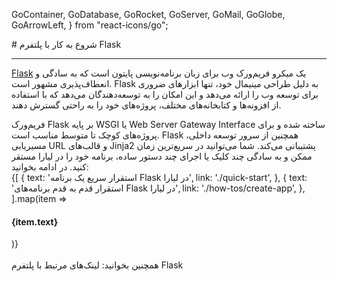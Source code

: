 
  GoContainer,
  GoDatabase,
  GoRocket,
  GoServer,
  GoMail,
  GoGlobe,
  GoArrowLeft,
} from "react-icons/go";


<Layout>
<Head>
<title>مستندات شروع به کار با Flask - لیارا</title>
</Head>
# شروع به کار با پلتفرم Flask
<hr className="mb-2" />

<a href="https://flask.palletsprojects.com/en/3.0.x/" className="text-[#2196f3] ">Flask</a> یک میکرو فریم‌ورک وب برای زبان برنامه‌نویسی پایتون است که به سادگی و انعطاف‌پذیری مشهور است. Flask به دلیل طراحی مینیمال خود، تنها ابزارهای ضروری برای توسعه وب را ارائه می‌دهد و این امکان را به توسعه‌دهندگان می‌دهد که با استفاده از افزونه‌ها و کتابخانه‌های مختلف، پروژه‌های خود را به راحتی گسترش دهند.

<div className="h-2" />
فریم‌ورک Flask بر پایه WSGI یا Web Server Gateway Interface ساخته شده و برای پروژه‌های کوچک تا متوسط مناسب است. Flask همچنین از سرور توسعه داخلی، مسیریابی URL و قالب‌های Jinja2 پشتیبانی می‌کند.
شما می‌توانید در سریع‌ترین زمان ممکن و به سادگی چند کلیک یا اجرای چند دستور ساده، برنامه خود را در لیارا مستقر کنید. در ادامه بخوانید:

<br />

<div className="grid md:grid-cols-2 gap-4">
            {[
    {
      text: 'استقرار سریع یک برنامه Flask در لیارا',
      link: './quick-start',
    },
    {
      text: 'استقرار قدم به قدم برنامه‌های Flask در لیارا',
      link: './how-tos/create-app',
    },
  ].map(item =>
              <Link href={item.link}>
                <Card className="flex cursor-pointer w-full items-center justify-between">
                  <div className="flex items-center gap-3">
                    <h4>
                      {item.text}
                    </h4>
                  </div>
                  <GoArrowLeft className="ml-1" />
                </Card>
              </Link>
            )}
          </div>

<br />

<Alert variant="success">
همچنین بخوانید:
<Link href='./related-links' className="text-[#2196f3] ">
 لینک‌های مرتبط با پلتفرم Flask
</Link>
</Alert>
<br />

</Layout>